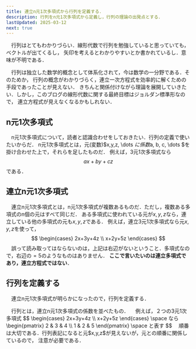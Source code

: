 ```yaml
---
title: 連立n元1次多項式から行列を定義する．
description: 行列をn元1次多項式から定義し，行列の理論の出発点とする．
lastUpdated: 2025-03-12
next: true
---
```


　行列はとてもわかりづらい．線形代数で行列を勉強していると思っていても，ベクトルが出てくるし，
矢印を考えるとわかりやすいとか書かれているし．意味が不明である．

　行列は独立した数学的概念として体系化されて，今は数学の一分野である．そのためか，
行列の概念がわかりづらく，連立一次方程式を効率的に解くための手段であったことが見えない．
きちんと関係付けながら理論を展開していきたい．しかし，このブログの線形代数に関する最終目標はジョルダン標準形なので，
連立方程式が見えなくなるかもしれない．

## n元1次多項式
　n元1次多項式について，読者と認識合わせをしておきたい．行列の定義で使いたいからだ．
n元1次多項式とは，元(変数)$x,y,z, \dots $に係数$a, b, c, \dots $を掛け合わせた上で，それらを足したものだ．
例えば，3元1次多項式なら
$$
ax+by+cz
$$
である．

## 連立n元1次多項式
　連立n元1次多項式とは，n元1次多項式が複数あるものだ．ただし，複数ある多項式のn個の元はすべて同じだ．
ある多項式に使われている元が$x,y,z$なら，連立している他の多項式の元も$x,y,z$である．
例えば，連立3元1次多項式なら元$x,y,z$を使って，
$$
\begin{cases}
   2x+3y+4z \\
   x+2y+5z
\end{cases}
$$
　誤って読み取ってはならないのは，上記は右辺がないということ．多項式なので，右辺の$=5$のようなものはありません．
**ここで言いたいのは連立多項式であり，連立方程式ではない**．

## 行列を定義する
　連立n元1次多項式が明らかになったので，行列を定義する．

<Card title="行列">
　行列とは，連立n元1次多項式の係数を並べたもの．
</Card>
　例えば，２つの3元1次多項式
$$
\begin{cases}
   2x+3y+4z \\
   x+2y+5z
\end{cases}
\space 
なら
\begin{pmatrix}
   2 & 3 & 4 \\
   1 & 2 & 5 
\end{pmatrix}
\space
と表す
$$
　順番は大切である．行列表記になると元$x,y,z$が見えないが，元との順番に関係しているので，
注意が必要である．
